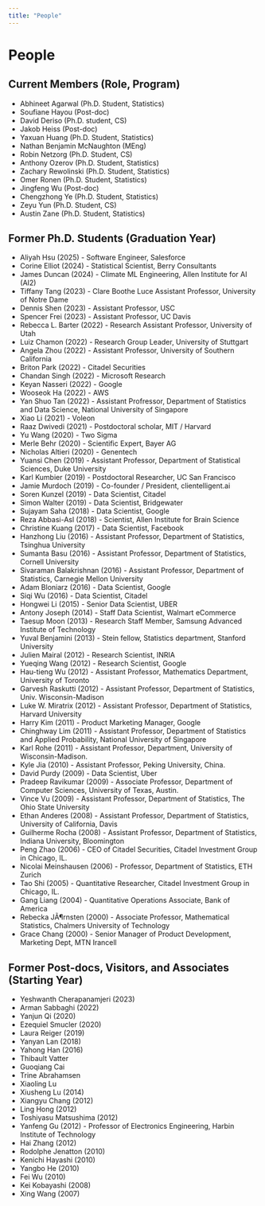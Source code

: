 ```yaml
---
title: "People"
---
```


# People

## Current Members (Role, Program)

- Abhineet Agarwal (Ph.D. Student, Statistics)
- Soufiane Hayou (Post-doc)
- David Deriso (Ph.D. student, CS)
- Jakob Heiss (Post-doc)
- Yaxuan Huang (Ph.D. Student, Statistics)
- Nathan Benjamin McNaughton (MEng)
- Robin Netzorg (Ph.D. Student, CS)
- Anthony Ozerov (Ph.D. Student, Statistics)
- Zachary Rewolinski (Ph.D. Student, Statistics)
- Omer Ronen (Ph.D. Student, Statistics)
- Jingfeng Wu (Post-doc)
- Chengzhong Ye (Ph.D. Student, Statistics)
- Zeyu Yun (Ph.D. Student, CS)
- Austin Zane (Ph.D. Student, Statistics)

## Former Ph.D. Students (Graduation Year)
- Aliyah Hsu (2025) -  Software Engineer, Salesforce
- Corine Elliot (2024) - Statistical Scientist, Berry Consultants
- James Duncan (2024) - Climate ML Engineering, Allen Institute for AI (AI2)
- Tiffany Tang (2023) - Clare Boothe Luce Assistant Professor, University of Notre Dame
- Dennis Shen (2023) - Assistant Professor, USC
- Spencer Frei (2023) - Assistant Professor, UC Davis
- Rebecca L. Barter (2022) - Research Assistant Professor, University of Utah
- Luiz Chamon (2022) - Research Group Leader, University of Stuttgart
- Angela Zhou (2022) - Assistant Professor, University of Southern California
- Briton Park (2022) - Citadel Securities
- Chandan Singh (2022) - Microsoft Research
- Keyan Nasseri (2022) - Google
- Wooseok Ha (2022) - AWS
- Yan Shuo Tan (2022) - Assistant Profressor, Department of Statistics and Data Science, National University of Singapore
- Xiao Li (2021) - Voleon
- Raaz Dwivedi (2021) - Postdoctoral scholar, MIT / Harvard
- Yu Wang (2020) - Two Sigma
- Merle Behr (2020) - Scientific Expert, Bayer AG
- Nicholas Altieri (2020) - Genentech
- Yuansi Chen (2019) - Assistant Professor, Department of Statistical Sciences, Duke University
- Karl Kumbier (2019) - Postdoctoral Researcher, UC San Francisco
- Jamie Murdoch (2019) - Co-founder / President, clientelligent.ai
- Soren Kunzel (2019) - Data Scientist, Citadel
- Simon Walter (2019) - Data Scientist, Bridgewater
- Sujayam Saha (2018) - Data Scientist, Google
- Reza Abbasi-Asl (2018) - Scientist, Allen Institute for Brain Science
- Christine Kuang (2017) - Data Scientist, Facebook
- Hanzhong Liu (2016) - Assistant Professor, Department of Statistics, Tsinghua University
- Sumanta Basu (2016) - Assistant Professor, Department of Statistics, Cornell University
- Sivaraman Balakrishnan (2016) - Assistant Professor, Department of Statistics, Carnegie Mellon University
- Adam Bloniarz (2016) - Data Scientist, Google
- Siqi Wu (2016) - Data Scientist, Citadel
- Hongwei Li (2015) - Senior Data Scientist, UBER
- Antony Joseph (2014) - Staff Data Scientist, Walmart eCommerce
- Taesup Moon (2013) - Research Staff Member, Samsung Advanced Institute of Technology
- Yuval Benjamini (2013) - Stein fellow, Statistics department, Stanford University
- Julien Mairal (2012) - Research Scientist, INRIA
- Yueqing Wang (2012) - Research Scientist, Google
- Hau-tieng Wu (2012) - Assistant Professor, Mathematics Department, University of Toronto
- Garvesh Raskutti (2012) - Assistant Professor, Department of Statistics, Univ. Wisconsin-Madison
- Luke W. Miratrix (2012) - Assistant Professor, Department of Statistics, Harvard University
- Harry Kim (2011) - Product Marketing Manager, Google
- Chinghway Lim (2011) - Assistant Professor, Department of Statistics and Applied Probability, National University of Singapore
- Karl Rohe (2011) - Assistant Professor, Department, University of Wisconsin-Madison.
- Kyle Jia (2010) - Assistant Professor, Peking University, China.
- David Purdy (2009) - Data Scientist, Uber
- Pradeep Ravikumar (2009) - Associate Professor, Department of Computer Sciences, University of Texas, Austin.
- Vince Vu (2009) - Assistant Professor, Department of Statistics, The Ohio State University
- Ethan Anderes (2008) - Assistant Professor, Department of Statistics, University of California, Davis
- Guilherme Rocha (2008) - Assistant Professor, Department of Statistics, Indiana University, Bloomington
- Peng Zhao (2006) - CEO of Citadel Securities, Citadel Investment Group in Chicago, IL.
- Nicolai Meinshausen (2006) - Professor, Department of Statistics, ETH Zurich
- Tao Shi (2005) - Quantitative Researcher, Citadel Investment Group in Chicago, IL.
- Gang Liang (2004) - Quantitative Operations Associate, Bank of America
- Rebecka JÃ¶rnsten (2000) - Associate Professor, Mathematical Statistics, Chalmers University of Technology
- Grace Chang (2000) - Senior Manager of Product Development, Marketing Dept, MTN Irancell

## Former Post-docs, Visitors, and Associates (Starting Year)

- Yeshwanth Cherapanamjeri (2023)
- Arman Sabbaghi (2022)
- Yanjun Qi (2020)
- Ezequiel Smucler (2020)
- Laura Reiger (2019)
- Yanyan Lan (2018)
- Yahong Han (2016)
- Thibault Vatter
- Guoqiang Cai
- Trine Abrahamsen
- Xiaoling Lu
- Xiusheng Lu (2014)
- Xiangyu Chang (2012)
- Ling Hong (2012)
- Toshiyasu Matsushima (2012)
- Yanfeng Gu (2012) - Professor of Electronics Engineering, Harbin Institute of Technology
- Hai Zhang (2012)
- Rodolphe Jenatton (2010)
- Kenichi Hayashi (2010)
- Yangbo He (2010)
- Fei Wu (2010)
- Kei Kobayashi (2008)
- Xing Wang (2007)
